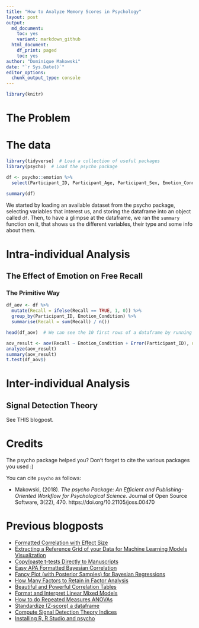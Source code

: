 ```yaml
---
title: "How to Analyze Memory Scores in Psychology"
layout: post
output:
  md_document:
    toc: yes
    variant: markdown_github
  html_document:
    df_print: paged
    toc: yes
author: "Dominique Makowski"
date: "`r Sys.Date()`"
editor_options: 
  chunk_output_type: console
---
```



```r
library(knitr)
```


# The Problem

# The data

```r
library(tidyverse)  # Load a collection of useful packages 
library(psycho)  # Load the psycho package

df <- psycho::emotion %>% 
  select(Participant_ID, Participant_Age, Participant_Sex, Emotion_Condition, Autobiographical_Link, Recall)

summary(df)
```

We started by loading an available dataset from the psycho package, selecting variables that interest us, and storing the dataframe into an object called `df`. Then, to have a glimpse at the dataframe, we ran the `summary` function on it, that shows us the different variables, their type and some info about them.



# Intra-individual Analysis

## The Effect of Emotion on Free Recall

### The Primitive Way


```r
df_aov <- df %>% 
  mutate(Recall = ifelse(Recall == TRUE, 1, 0)) %>% 
  group_by(Participant_ID, Emotion_Condition) %>% 
  summarise(Recall = sum(Recall) / n())

head(df_aov)  # We can see the 10 first rows of a dataframe by running the "head()" function
```

```r
aov_result <- aov(Recall ~ Emotion_Condition + Error(Participant_ID), data=df_aov)
analyze(aov_result)
summary(aov_result)
t.test(df_aov$)
```



# Inter-individual Analysis

## Signal Detection Theory

See THIS blogpost.





# Credits

The psycho package helped you? Don't forget to cite the various packages you used :)

You can cite `psycho` as follows:

- Makowski, (2018). *The psycho Package: An Efficient and Publishing-Oriented Workflow for Psychological Science*. Journal of Open Source Software, 3(22), 470. https://doi.org/10.21105/joss.00470


# Previous blogposts

- [Formatted Correlation with Effect Size](https://neuropsychology.github.io/psycho.R/2018/06/28/analyze_correlation.html)
- [Extracting a Reference Grid of your Data for Machine Learning Models Visualization](https://neuropsychology.github.io/psycho.R/2018/06/25/refdata.html)
- [Copy/paste t-tests Directly to Manuscripts](https://neuropsychology.github.io/psycho.R/2018/06/19/analyze_ttest.html)
- [Easy APA Formatted Bayesian Correlation](https://neuropsychology.github.io/psycho.R/2018/06/11/bayesian_correlation.html)
- [Fancy Plot (with Posterior Samples) for Bayesian Regressions](https://neuropsychology.github.io/psycho.R/2018/06/03/plot_bayesian_model.html)
- [How Many Factors to Retain in Factor Analysis](https://neuropsychology.github.io/psycho.R/2018/05/24/n_factors.html)
- [Beautiful and Powerful Correlation Tables](https://neuropsychology.github.io/psycho.R/2018/05/20/correlation.html)
- [Format and Interpret Linear Mixed Models](https://neuropsychology.github.io/psycho.R/2018/05/10/interpret_mixed_models.html)
- [How to do Repeated Measures ANOVAs](https://neuropsychology.github.io/psycho.R/2018/05/01/repeated_measure_anovas.html)
- [Standardize (Z-score) a dataframe](https://neuropsychology.github.io/psycho.R/2018/03/29/standardize.html)
- [Compute Signal Detection Theory Indices](https://neuropsychology.github.io/psycho.R/2018/03/29/SDT.html)
- [Installing R, R Studio and psycho](https://neuropsychology.github.io/psycho.R/2018/03/21/installingR.html)
